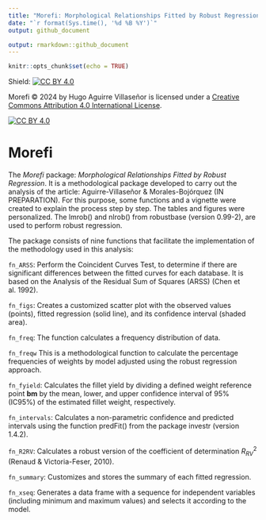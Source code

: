 ```yaml
---
title: "Morefi: Morphological Relationships Fitted by Robust Regression <img src='Macrurido/Morefi/tree/main/image/Morefi.png' align='centre' height='20%' width='20%'/>"
date: "`r format(Sys.time(), '%d %B %Y')`"
output: github_document

output: rmarkdown::github_document
---
```


```r
knitr::opts_chunk$set(echo = TRUE)
```

<!-- README.md is generated from README.Rmd. Please edit that file -->

Shield: [![CC BY 4.0][cc-by-shield]][cc-by]

Morefi © 2024 by Hugo Aguirre Villaseñor is licensed under a
[Creative Commons Attribution 4.0 International License][cc-by].

[![CC BY 4.0][cc-by-image]][cc-by]

[cc-by]: http://creativecommons.org/licenses/by/4.0/
[cc-by-image]: https://i.creativecommons.org/l/by/4.0/88x31.png
[cc-by-shield]: https://img.shields.io/badge/License-CC%20BY%204.0-lightgrey.svg

# Morefi


The *Morefi* package: *Morphological Relationships Fitted by Robust Regression*. It is a methodological package developed to carry out the analysis of the article: Aguirre-Villaseñor & Morales-Bojórquez (IN PREPARATION). For this purpose, some functions and a vignette were created to explain the process step by step. The tables and figures were personalized. The lmrob() and nlrob() from robustbase (version 0.99-2), are used to perform robust regression.


The package consists of nine functions that facilitate the implementation of the methodology used in this analysis:

`fn_ARSS`:	Perform the Coincident Curves Test, to determine if there are significant differences between the fitted curves for each database. It is based on the Analysis of the Residual Sum of Squares (ARSS) (Chen et al. 1992).

`fn_figs`:	Creates a customized scatter plot with the observed values (points), fitted regression (solid line), and its confidence interval (shaded area).

`fn_freq`:	The function calculates a frequency distribution of data.

`fn_freqw`	This is a methodological function to calculate the percentage frequencies of weights by model adjusted using the robust regression approach.

`fn_fyield`:	Calculates the fillet yield by dividing a defined weight reference point **bm** by the mean, lower, and upper confidence interval of 95% (IC95%) of the estimated fillet weight, respectively.

`fn_intervals`:	Calculates a non-parametric confidence and predicted intervals using the function predFit() from the package investr (version 1.4.2).

`fn_R2RV`:	Calculates a robust version of the coefficient of determination $R^{2}_{RV}$ (Renaud & Victoria-Feser, 2010).

`fn_summary`:	Customizes and stores the summary of each fitted regression.

`fn_xseq`:	Generates a data frame with a sequence for independent variables (including minimum and maximum values) and selects it according to the model.

